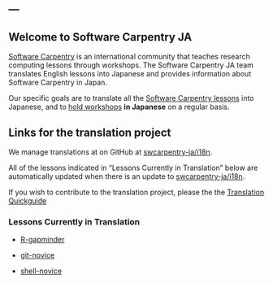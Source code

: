 ---
---

## Welcome to Software Carpentry JA

[Software Carpentry](https://software-carpentry.org/) is an international community that teaches research computing lessons through workshops. The Software Carpentry JA team translates English lessons into Japanese and provides information about Software Carpentry in Japan.

Our specific goals are to translate all the [Software Carpentry lessons](https://software-carpentry.org/lessons/) into Japanese, and to [hold workshops](https://software-carpentry.org/workshops/) **in Japanese** on a regular basis.

## Links for the translation project

We manage translations at on GitHub at [swcarpentry-ja/i18n](https://github.com/swcarpentry-ja/i18n).

All of the lessons indicated in "Lessons Currently in Translation" below are automatically updated when there is an update to [swcarpentry-ja/i18n](https://github.com/swcarpentry-ja/i18n).

If you wish to contribute to the translation project, please the the [Translation Quickguide](quickguide.qmd)

### Lessons Currently in Translation

- [R-gapminder](https://swcarpentry-ja.github.io/r-novice-gapminder/ja/)

- [git-novice](https://swcarpentry-ja.github.io/git-novice/ja/)

- [shell-novice](https://swcarpentry-ja.github.io/shell-novice/ja/)


